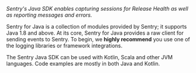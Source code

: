 <Note>

_Sentry's Java SDK enables capturing sessions for Release Health as well as reporting messages and errors._

Sentry for Java is a collection of modules provided by Sentry; it supports Java 1.8 and above. At its core, Sentry for Java provides a raw client for sending events to Sentry. To begin, we **highly recommend** you use one of the logging libraries or framework integrations.

</Note>

The Sentry Java SDK can be used with Kotlin, Scala and other JVM languages. Code examples are mostly in both Java and Kotlin.

<!-- TODO: add version and value information, similar to what we have for Go:

Our Go SDK supports all recent versions of the language, and integrates well with a variety of popular frameworks and packages in the Go ecosystem. It gives developers helpful hints for where and why an error or panic might have occurred. -->
